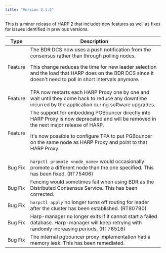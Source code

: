 ```yaml
---
title: "Version 2.1.0"
---
```


This is a minor release of HARP 2 that includes new features as well
as fixes for issues identified in previous versions.

| Type | Description |
| ---- |------------ |
| Feature | The BDR DCS now uses a push notification from the consensus rather than through polling nodes. <p>This change reduces the time for new leader selection and the load that HARP does on the BDR DCS since it doesn't need to poll in short intervals anymore.</p> |
| Feature | TPA now restarts each HARP Proxy one by one and wait until they come back to reduce any downtime incurred by the application during software upgrades. |
| Feature | The support for embedding PGBouncer directly into HARP Proxy is now deprecated and will be removed in the next major release of HARP. <p>It's now possible to configure TPA to put PGBouncer on the same node as HARP Proxy and point to that HARP Proxy. </p> |
| Bug Fix | `harpctl promote <node_name>` would occasionally promote a different node than the one specified.  This has been fixed. (RT75406) |
| Bug Fix | Fencing would sometimes fail when using BDR as the Distributed Consensus Service.  This has been corrected. |
| Bug Fix | `harpctl apply` no longer turns off routing for leader after the cluster has been established. (RT80790) |
| Bug Fix | Harp-manager no longer exits if it cannot start a failed database. Harp-manager will keep retrying with randomly increasing periods. (RT78516) |
| Bug Fix | The internal pgbouncer proxy implementation had a memory leak.  This has been remediated. |
